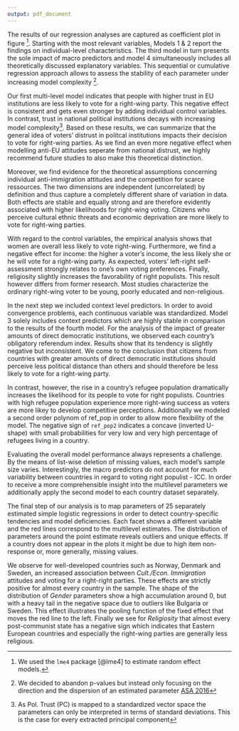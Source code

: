 ```yaml
---
output: pdf_document
---
```


The results of our regression analyses are captured as coefficient plot in figure \ref{reg}^[We used the `lme4` package [@lme4] to estimate random effect models.]. Starting with the most relevant variables, Models 1 & 2 report the findings on individual-level characteristics. The third model in turn presents the sole impact of macro predictors and model 4 simultaneously includes all theoretically discussed explanatory variables. This sequential or cumulative regression approach allows to assess the stability of each parameter under increasing model complexity ^[We decided to abandon p-values but instead only focusing on the direction and the dispersion of an estimated parameter [ASA 2016](https://amstat.tandfonline.com/doi/full/10.1080/00031305.2016.1154108?scroll=top&needAccess=true)].

\begin{figure}[ht!]
\centering
\includegraphics[width=0.9\linewidth]{images/gggrid.png}
\caption{Log Odds Forest Plot}
\label{reg}
\end{figure}

Our first multi-level model indicates that people with higher trust in EU institutions are less likely to vote for a right-wing party. This negative effect is consistent and gets even stronger by adding individual control variables. In contrast, trust in national political institutions decays with increasing model complexity^[As Pol. Trust (PC) is mapped to a standardized vector space the parameters can only be interpreted in terms of standard deviations. This is the case for every extracted principal component]. Based on these results, we can summarize that the general idea of voters' distrust in politcal institutions impacts their decision to vote for right-wing parties. As we find an even more negative effect when modelling anti-EU attitudes seperate from national distrust, we highly recommend future studies to also make this theoretical distinction.

Moreover, we find evidence for the theoretical assumptions concerning individual anti-immigration attitudes and the competition for scarce ressources. The two dimensions are independent (uncorrelated) by definition and thus capture a completely different share of variation in data. Both effects are stable and equally strong and are therefore evidently associated with higher likelihoods for right-wing voting. 
Citizens who perceive cultural ethnic threats and economic deprivation are more likely to vote for right-wing parties.

With regard to the control variables, the empirical analysis shows that women are overall less likely to vote right-wing. Furthermore, we find a negative effect for income: the higher a voter's income, the less likely she or he will vote for a right-wing party. As expected, voters' left-right self-assessment strongly relates to one's own voting preferences. Finally, religiosity slightly increases the favorability of right populists. This result however differs from former research. Most studies characterize the ordinary right-wing voter to be young, poorly educated and non-religious. 

In the next step we included context level predictors. In order to avoid convergence problems, each continuous variable was standardized. Model 3 solely includes context predictors which are highly stable in comparison to the results of the fourth model. 
For the analysis of the impact of greater amounts of direct democratic institutions, we observed each country's obligatory referendum index. Results show that its tendency is slightly negative but inconsistent. We come to the conclusion that citizens from countries with greater amounts of direct democratic institutions should perceive less political distance than others and should therefore be less likely to vote for a right-wing party.

In contrast, however, the rise in a country's refugee population dramatically increases the likelihood for its people to vote for right populists. Countries with high refugee population experience more right-wing success as voters are more likey to develop competitive perceptions. Additionally we modeled a second order polynom of ref_pop in order to allow more flexibility of the model. The negative sign of `ref_pop2` indicates a concave (inverted U-shape) with small probabilities for very low and very high percentage of refugees living in a country.

Evaluating the overall model performance always represents a challenge. By the means of list-wise deletion of missing values, each model's sample size varies. Interestingly, the macro predictors do not account for much variability between countries in regard to voting right populist - ICC. In order to receive a more comprehensible insight into the multilevel parameters we additionally apply the second model to each country dataset separately. 

The final step of our analysis is to map parameters of 25 separately estimated simple logistic regressions in order to detect country-specific tendencies and model deficiencies. Each facet shows a different variable and the red lines correspond to the multilevel estimates. The distribution of parameters around the point estimate reveals outliers and unique effects. If a country does not appear in the plots it might be due to high item non-response or, more generally, missing values.

We observe for well-developed countries such as Norway, Denmark and Sweden, an increased association between *Cult./Econ. Immigration* attitudes and voting for a right-right parties. These effects are strictly positive for almost every country in the sample. The shape of the distribution of *Gender* parameters show a high accumulation around 0, but with a heavy tail in the negative space due to outliers like Bulgaria or Sweden. This effect illustrates the pooling function of the fixed effect that moves the red line to the left. Finally we see for *Religiosity* that almost every post-communist state has a negative sign which indicates that Eastern European countries and especially the right-wing parties are generally less religious.

\begin{figure}[ht!]
\centering
\includegraphics[width=\linewidth]{images/ggmicro.png} 
\caption{Odds Ratio Dot Plot by Country and Parameter}
\end{figure}

